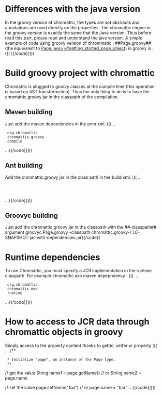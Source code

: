 = Differences with the java version =
In the groovy version of chromattic, the types are not abstracts and annotations are used directly on the properties.
The chromattic engine in the groovy version is exactly the same that the Java version. Thus before read this part, please read and understand the java version.
A simple example of code using groovy version of chrommatic : ##Page.groovy## (the equivalent to [[Page.java>>#getting_started_page_object]]) in groovy is : (((
{{code language=GROOVY href="org/chromattic/docs/reference/groovy/Page.groovy"}}{{/code}})))
= Build groovy project with chromattic =
Chromattic is plugged to groovy classes at the compile time (this operation is based on AST transformation). Thus the only thing to do is to have the chromattic.groovy jar in the classpath of the compilation.
== Maven building ==
Just add the maven dependencies in the pom.xml. (((
{{code language=XML}}...
<dependency>
  <groupId>org.chromattic</groupId>
  <artifactId>chromattic.groovy</artifactId>
  <score>compile</score>
</dependency>
...{{/code}})))
== Ant building ==
Add the chromattic.groovy jar in the class path in the build.xml. (((
{{code language=XML}}...
<classpath>
  <pathelement path="${classpath}"/>
  <pathelement location="lib/chromattic.groovy-1.1.0-SNAPSHOT-jar-with-dependencies.jar"/>
</classpath>
...{{/code}})))
== Groovyc building ==
Just add the chromattic.groovy jar in the classpath with the ##-classpath## argument
{{code}}groovyc Page.groovy -classpath chromattic.groovy-1.1.0-SNAPSHOT-jar-with-dependencies.jar{{/code}}

= Runtime dependencies =

To use Chromattic, you must specify a JCR implementation in the runtime classpath. For example chromattic.exo maven depepndency : (((
{{code language=XML}}...
<dependency>
  <groupId>org.chromattic</groupId>
  <artifactId>chromattic.exo</artifactId>
  <scope>runtime</scope>
</dependency>
...{{/code}})))

= How to access to JCR data through chromattic objects in groovy =
Simply access to the property content thanks to getter, setter or property (((
{{code language=groovy}}...
/**
  * Initialize "page", an instance of the Page type.
  */

// get the value
String name1 = page.getName()
// or
String name2 = page.name


// set the value
page.setName("foo")
// or
page.name = "bar"
...{{/code}})))